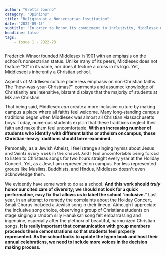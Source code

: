 ```yaml
---
author: "Gretta Goorno"
category: "Opinions"
title: "Religion at a Nonsectarian Institution"
date: "2022-09-17"
subtitle: "In order to honor its commitment to inclusivity, Middlesex needs to live up to its nonsectarian promise"
headline: false
tags:
    - Issue 1 - 2022-23
---
```


Frederick Winsor founded Middlesex in 1901 with an emphasis on the school’s nonsectarian status. Unlike many of its peers, Middlesex does not feature “St” in its name, nor does it feature a cross in its logo. Yet, Middlesex is inherently a Christian school. 

Aspects of Middlesex culture place less emphasis on non-Christian faiths. The “how-was-your-Christmas?'' comments and assumed knowledge of Christianity are insensitive, blatant displays that the majority of students at MX are Christian. 

That being said, Middlesex _can_ create a more inclusive culture by making campus a place where all faiths feel welcome. Many long-standing campus traditions began when Middlesex was almost all Christian Massachusetts boys. Today, numerous students explain that these traditions neglect their faith and make them feel uncomfortable. **With an increasing number of students who identify with different faiths or atheism on campus, these Christian-heavy traditions should be re-examined.**

Personally, as a Jewish Atheist, I feel strange singing hymns about Jesus and Saints every week in the chapel. And I feel uncomfortable being forced to listen to Christmas songs for two hours straight every year at the Holiday Concert. Yet, as a Jew, I am represented on campus. For less represented groups like Muslims, Buddhists, and Hindus, Middlesex doesn't even acknowledge them.

We evidently have some work to do as a school. **And this work should _truly_ honor our cited care of diversity; we should not look for a quick performative, easy fix that allows us to label the school “inclusive.”** Last year, in an attempt to remedy the complaints about the Holiday Concert, Small Chorus included a Jewish song in their lineup. Although I appreciate the inclusive song choice, observing a group of Christians students on stage singing a random silly Hanukkah song felt embarrassing and ingenuine, especially after the plethora of beautiful, harmonized Christian songs. **It is really important that communication with group members proceeds these demonstrations so that students feel properly represented. As the school looks to update the hymn book and host their annual celebrations, we need to include more voices in the decision making process.**